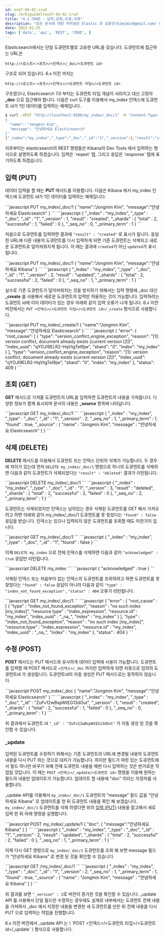 ```yaml
---
id: esG7-04-02-crud
slug: /krEsguide7/esG7-04-02-crud
title: "4.2 CRUD - 입력,조회,수정,삭제"
description: "모든 문서에 대한 저작권은 Elastic 과 김종민(kimjmin@gmail.com) 에게 있으며 허가되지 않은 무단 복제나 배포 및 출판을 금지합니다. 본 문서의 내용 및 포함된 자료를 인용하고자 하는 경우 출처를 명시하고 게재된 주소를 김종민(kimjmin@gmail.com)에게 알려주시기 바랍니다."
date: 2022-01-25
tags: ['data', 'api', 'REST', 'CRUD', ]
---
```


Elasticsearch에서는 단일 도큐먼트별로 고유한 URL을 갖습니다. 도큐먼트에 접근하는 URL은

`http://<호스트>:<포트>/<인덱스>/_doc/<도큐먼트 id>`

구조로 되어 있습니다. 6.x 이전 까지는

`http://<호스트>:<포트>/<인덱스>/<도큐먼트 타입>/<도큐먼트 id>`

구조였으나, Elasticsearch 7.0 부터는 도큐먼트 타입 개념이 사라지고 대신 고정자 **_doc** 으로 접근해야 합니다. 다음은 curl 도구를 이용해서 my_index 인덱스에 도큐먼트 id가 1인 데이터를 입력하는 예제입니다.

```bash
$ curl -XPUT "http://localhost:9200/my_index/_doc/1" -H 'Content-Type: application/json' -d'
{
  "name": "Jongmin Kim",
  "message": "안녕하세요 Elasticsearch"
}'
{"_index":"my_index","_type":"_doc","_id":"1","_version":1,"result":"created","_shards":{"total":2,"successful":1,"failed":0},"_seq_no":0,"_primary_term":1}
```

<DocCallOut>
이후부터는 elasticsearch의 REST 명령들은 Kibana의 Dev Tools 에서 입력하는 형식으로 설명하도록 하겠습니다. 입력은 `reqest` 탭, 그리고 응답은 `response` 탭에 표기하도록 하겠습니다.
</DocCallOut>

## 입력 (PUT)

데이터 입력을 할 때는 **PUT** 메서드를 이용합니다. 다음은 Kibana 에서 my_index 인덱스에 도큐먼트 id가 1인 데이터를 입력하는 예제입니다.

<DocTabs>
  <DocTab name="request">
```javascript
PUT my_index/_doc/1
{
  "name":"Jongmin Kim",
  "message":"안녕하세요 Elasticsearch"
}
```
  </DocTab>
  <DocTab name="response">
```javascript
{
  "_index" : "my_index",
  "_type" : "_doc",
  "_id" : "1",
  "_version" : 1,
  "result" : "created",
  "_shards" : {
    "total" : 2,
    "successful" : 1,
    "failed" : 0
  },
  "_seq_no" : 0,
  "_primary_term" : 1
}
```
  </DocTab>
</DocTabs>

처음으로 도큐먼트를 입력하면 결과에 `"result" : "created"` 로 표시가 됩니다. 동일한 URL에 다른 내용의 도큐먼트를 다시 입력하게 되면 기존 도큐먼트는 삭제되고 새로운 도큐먼트로 덮어씌워지게 됩니다. 이 때는 결과에 `created`가 아닌 `updated`가 표시됩니다.

<DocTabs>
  <DocTab name="request">
```javascript
PUT my_index/_doc/1
{
  "name":"Jongmin Kim",
  "message":"안녕하세요 Kibana"
}
```
  </DocTab>
  <DocTab name="response">
```javascript
{
  "_index" : "my_index",
  "_type" : "_doc",
  "_id" : "1",
  "_version" : 2,
  "result" : "updated",
  "_shards" : {
    "total" : 2,
    "successful" : 2,
    "failed" : 0
  },
  "_seq_no" : 1,
  "_primary_term" : 1
}
```
  </DocTab>
</DocTabs>

실수로 기존 도큐먼트가 덮어씌워지는 것을 방지하기 위해서는 입력 명령에 _doc 대신 **_create** 를 사용해서 새로운 도큐먼트의 입력만 허용하는 것이 가능합니다. 입력하려는 도큐먼트 id에 이미 데이터가 있는 경우 아래와 같이 입력 오류가 나게 됩니다. 6.x 이전 버전에서는
`PUT <인덱스>/<도큐먼트 타입>/<도큐먼트 id>/_create`
형식으로 사용합니다.

<DocTabs>
  <DocTab name="request">
```javascript
PUT my_index/_create/1
{
  "name":"Jongmin Kim",
  "message":"안녕하세요 Elasticsearch"
}
```
  </DocTab>
  <DocTab name="response">
```javascript
{
  "error": {
    "root_cause": [
      {
        "type": "version_conflict_engine_exception",
        "reason": "[1]: version conflict, document already exists (current version [2])",
        "index_uuid": "qYOJI9ELR2-HqVtgTeI9jw",
        "shard": "0",
        "index": "my_index"
      }
    ],
    "type": "version_conflict_engine_exception",
    "reason": "[1]: version conflict, document already exists (current version [2])",
    "index_uuid": "qYOJI9ELR2-HqVtgTeI9jw",
    "shard": "0",
    "index": "my_index"
  },
  "status": 409
}
```
  </DocTab>
</DocTabs>

## 조회 (GET)

**GET** 메서드로 가져올 도큐먼트의 URL을 입력하면 도큐먼트의 내용을 가져옵니다. 다양한 정보가 함께 표시되며 문서의 내용은 **_source** 항목에 나타납니다.

<DocTabs>
  <DocTab name="request">
```javascript
GET my_index/_doc/1
```
  </DocTab>
  <DocTab name="response">
```javascript
{
  "_index" : "my_index",
  "_type" : "_doc",
  "_id" : "1",
  "_version" : 2,
  "_seq_no" : 1,
  "_primary_term" : 1,
  "found" : true,
  "_source" : {
    "name" : "Jongmin Kim",
    "message" : "안녕하세요 Elasticsearch"
  }
}
```
  </DocTab>
</DocTabs>

## 삭제 (DELETE)

**DELETE** 메서드를 이용해서 도큐먼트 또는 인덱스 단위의 삭제가 가능합니다. 두 경우에 차이가 있는데 먼저 `DELETE my_index/_doc/1` 명령으로 하나의 도큐먼트를 삭제하면 다음과 같이 도큐먼트가 삭제되었다는 `"result" : "deleted"`  결과가 리턴됩니다.

<DocTabs>
  <DocTab name="request">
```javascript
DELETE my_index/_doc/1
```
  </DocTab>
  <DocTab name="response">
```javascript
{
  "_index" : "my_index",
  "_type" : "_doc",
  "_id" : "1",
  "_version" : 3,
  "result" : "deleted",
  "_shards" : {
    "total" : 2,
    "successful" : 2,
    "failed" : 0
  },
  "_seq_no" : 2,
  "_primary_term" : 1
}
```
  </DocTab>
</DocTabs>

도큐먼트는 삭제되었지만 인덱스는 남아있는 경우 삭제된 도큐먼트를 GET 해서 가져오려고 하면 아래와 같이 my_index/_doc/1 도큐먼트를 못 찾았다는 `"found" : false` 응답을 받습니다. 인덱스는 있으나 입력되지 않은 도큐먼트를 조회할 때도 마찬가지 입니다.

<DocTabs>
  <DocTab name="request">
```javascript
GET my_index/_doc/1
```
  </DocTab>
  <DocTab name="response">
```javascript
{
  "_index" : "my_index",
  "_type" : "_doc",
  "_id" : "1",
  "found" : false
}
```
  </DocTab>
</DocTabs>

이제 `DELETE my_index` 으로 전체 인덱스를 삭제하면 다음과 같이 `"acknowledged" : true` 응답만 리턴됩니다.

<DocTabs>
  <DocTab name="request">
```javascript
DELETE my_index
```
  </DocTab>
  <DocTab name="response">
```javascript
{
  "acknowledged" : true
}
```
  </DocTab>
</DocTabs>

삭제된 인덱스 또는 처음부터 없는 인덱스의 도큐먼트를 조회하려고 하면 도큐먼트를 못 찾았다는 `"found" : false` 응답이 아니라 다음과 같이 `"type" : "index_not_found_exception"` , `"status" : 404` 오류가 리턴됩니다.

<DocTabs>
  <DocTab name="request">
```javascript
GET my_index/_doc/1
```
  </DocTab>
  <DocTab name="response">
```javascript
{
  "error" : {
    "root_cause" : [
      {
        "type" : "index_not_found_exception",
        "reason" : "no such index [my_index]",
        "resource.type" : "index_expression",
        "resource.id" : "my_index",
        "index_uuid" : "_na_",
        "index" : "my_index"
      }
    ],
    "type" : "index_not_found_exception",
    "reason" : "no such index [my_index]",
    "resource.type" : "index_expression",
    "resource.id" : "my_index",
    "index_uuid" : "_na_",
    "index" : "my_index"
  },
  "status" : 404
}
```
  </DocTab>
</DocTabs>

## 수정 (POST)

**POST** 메서드는 PUT 메서드와 유사하게 데이터 입력에 사용이 가능합니다. 도큐먼트를 입력할 때 POST 메서드로 `<인덱스>/_doc` 까지만 입력하게 되면 자동으로 임의의 도큐먼트id 가 생성됩니다. 도큐먼트id의 자동 생성은 PUT 메서드로는 동작하지 않습니다.

<DocTabs>
  <DocTab name="request">
```javascript
POST my_index/_doc
{
  "name":"Jongmin Kim",
  "message":"안녕하세요 Elasticsearch"
}
```
  </DocTab>
  <DocTab name="response">
```javascript
{
  "_index" : "my_index",
  "_type" : "_doc",
  "_id" : "ZuFv12wBspWtEG13dOut",
  "_version" : 1,
  "result" : "created",
  "_shards" : {
    "total" : 2,
    "successful" : 1,
    "failed" : 0
  },
  "_seq_no" : 0,
  "_primary_term" : 1
}
```
  </DocTab>
</DocTabs>

위 결과에서 도큐먼트 id `"_id" : "ZuFv12wBspWtEG13dOut"` 가 자동 생성 된 것을 확인할 수 있습니다.

### _update

입력된 도큐먼트를 수정하기 위해서는 기존 도큐먼트의 URL에 변경될 내용의 도큐먼트 내용을 다시 PUT 하는 것으로 대치가 가능합니다. 하지만 필드가 여럿 있는 도큐먼트에서 필드 하나만 바꾸기 위해 전체 도큐먼트 내용을 매번 다시 입력하는 것은 번거로운 작업일 것입니다. 이 때는 `POST <인덱스>/_update/<도큐먼트 id>` 명령을 이용해 원하는 필드의 내용만 업데이트가 가능합니다. 업데이트 할 내용에 "doc" 이라는 지정자를 사용합니다.

_update API를 이용해서 `my_index/_doc/1` 도큐먼트의 "message" 필드 값을 "안녕하세요 Kibana" 로 업데이트를 한 뒤 도큐먼트 내용을 확인 해 보겠습니다. `my_index/_doc/1` 도큐먼트를 삭제 하였다면 위의 [입력 (PUT)](#입력-put) 내용을 참고해서 새로 입력 한 뒤 아래 명령을 실행합니다.

<DocTabs>
  <DocTab name="request">
```javascript
POST my_index/_update/1
{
  "doc": {
    "message":"안녕하세요 Kibana"
  }
}
```
  </DocTab>
  <DocTab name="response">
```javascript
{
  "_index" : "my_index",
  "_type" : "_doc",
  "_id" : "1",
  "_version" : 2,
  "result" : "updated",
  "_shards" : {
    "total" : 2,
    "successful" : 2,
    "failed" : 0
  },
  "_seq_no" : 1,
  "_primary_term" : 1
}
```
  </DocTab>
</DocTabs>

이제 다시 GET 명령으로 `my_index/_doc/1` 도큐먼트를 조회 해 보면 message 필드가 "안녕하세요 Kibana" 로 변경 된 것을 확인할 수 있습니다.

<DocTabs>
  <DocTab name="request">
```javascript
GET /my_index/_doc/1
```
  </DocTab>
  <DocTab name="response">
```javascript
{
  "_index" : "my_index",
  "_type" : "_doc",
  "_id" : "1",
  "_version" : 2,
  "_seq_no" : 1,
  "_primary_term" : 1,
  "found" : true,
  "_source" : {
    "name" : "Jongmin Kim",
    "message" : "안녕하세요 Kibana"
  }
}
```
  </DocTab>
</DocTabs>

위 결과를 보면 `"_version" : 2`로 버전이 증가한 것을 확인할 수 있습니다. _update API 를 사용해서 단일 필드만 수정하는 경우에도 실제로 내부에서는 도큐먼트 전체 내용을 가져와서 _doc 에서 지정한 내용을 변경한 새 도큐먼트를 만든 뒤 전체 내용을 다시 PUT 으로 입력하는 작업을 진행합니다.

<DocCallOut color="warning">
6.x 이전 버전에서 _update API 는 \
`POST <인덱스>/<도큐먼트 타입>/<도큐먼트 id>/_update` \
형식으로 사용합니다.
</DocCallOut>